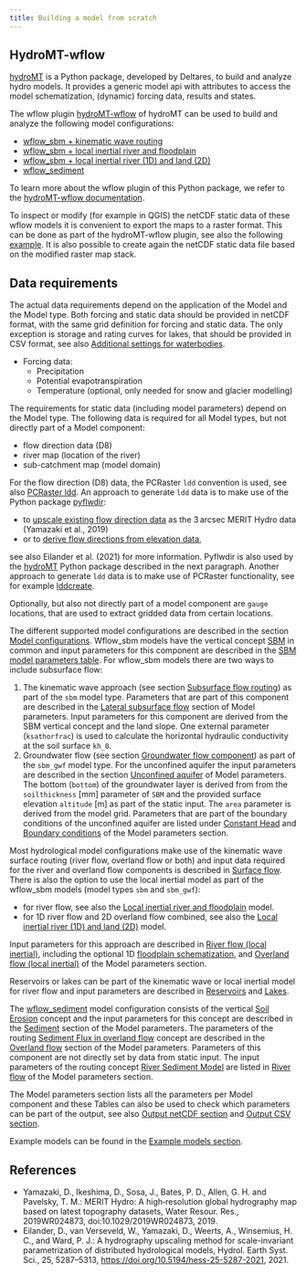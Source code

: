 ```yaml
---
title: Building a model from scratch
---
```


## HydroMT-wflow

[hydroMT](https://github.com/Deltares/hydromt) is a Python package, developed by Deltares, to
build and analyze hydro models. It provides a generic model api with attributes to access the
model schematization, (dynamic) forcing data, results and states.

The wflow plugin [hydroMT-wflow](https://github.com/Deltares/hydromt_wflow) of hydroMT can be
used to build and analyze the following model configurations:

- [wflow\_sbm + kinematic wave routing](../model_docs/model_configurations.qmd#sbm-kinematic-wave)
- [wflow\_sbm + local inertial river and floodplain](../model_docs/model_configurations.qmd#sbm-local-inertial-river)
- [wflow\_sbm + local inertial river (1D) and land (2D)](../model_docs/model_configurations.qmd#sbm-local-inertial-river-1d-and-land-2d)
- [wflow\_sediment](../model_docs/model_configurations.html#wflow_sediment)

To learn more about the wflow plugin of this Python package, we refer to the [hydroMT-wflow
documentation](https://deltares.github.io/hydromt_wflow/latest/index.html).

To inspect or modify (for example in QGIS) the netCDF static data of these wflow models it is
convenient to export the maps to a raster format. This can be done as part of the hydroMT-wflow
plugin, see also the following
[example](https://deltares.github.io/hydromt_wflow/latest/_examples/convert_staticmaps_to_mapstack.html).
It is also possible to create again the netCDF static data file based on the modified raster
map stack.


## Data requirements
The actual data requirements depend on the application of the Model and the Model type. Both
forcing and static data should be provided in netCDF format, with the same grid definition for
forcing and static data. The only exception is storage and rating curves for lakes, that should
be provided in CSV format, see also [Additional settings for
waterbodies](../model_docs/routing/waterbodies.qmd#additional-settings).

* Forcing data:
  - Precipitation
  - Potential evapotranspiration
  - Temperature (optional, only needed for snow and glacier modelling)

The requirements for static data (including model parameters) depend on the Model type. The
following data is required for all Model types, but not directly part of a Model component:

+ flow direction data (D8)
+ river map (location of the river)
+ sub-catchment map (model domain)

For the flow direction (D8) data, the PCRaster `ldd` convention is used, see also [PCRaster
ldd](https://pcraster.geo.uu.nl/pcraster/4.3.1/documentation/pcraster_manual/sphinx/secdatbase.html#ldd-data-type).
An approach to generate `ldd` data is to make use of the Python package
[pyflwdir](https://github.com/Deltares/pyflwdir):

+ to [upscale existing flow direction
  data](https://deltares.github.io/pyflwdir/latest/_examples/upscaling.html) as the 3 arcsec
  MERIT Hydro data (Yamazaki et al., 2019)
+ or to [derive flow directions from elevation
  data](https://deltares.github.io/pyflwdir/latest/_examples/from_dem.html),

see also Eilander et al. (2021) for more information. Pyflwdir is also used by the
[hydroMT](https://github.com/Deltares/hydromt) Python package described in the next paragraph.
Another approach to generate `ldd` data is to make use of PCRaster functionality, see for
example
[lddcreate](https://pcraster.geo.uu.nl/pcraster/4.3.1/documentation/pcraster_manual/sphinx/op_lddcreate.html).

Optionally, but also not directly part of a model component are `gauge` locations, that are
used to extract gridded data from certain locations.

The different supported model configurations are described in the section [Model
configurations](../model_docs/model_configurations.qmd). Wflow\_sbm models have the vertical
concept [SBM](../model_docs/land/landhydrology_sbm.qmd) in common and input parameters for
this component are described in the [SBM model parameters
table](../model_docs/parameters_landhydrology_sbm.qmd#sbm). For wflow\_sbm models there are
two ways to include subsurface flow:

1. The kinematic wave approach (see section [Subsurface flow
   routing](../model_docs/routing/kinwave.qmd#subsurface-flow-routing)) as part of the `sbm`
   model type. Parameters that are part of this component are described in the [Lateral
   subsurface flow](../model_docs/parameters_routing.qmd#lateral-subsurface-flow) section of
   Model parameters. Input parameters for this component are derived from the SBM vertical
   concept and the land slope. One external parameter (`ksathorfrac`) is used to calculate the
   horizontal hydraulic conductivity at the soil surface `kh_0`.
2. Groundwater flow (see section [Groundwater flow component](../model_docs/routing/gwf.qmd))
   as part of the `sbm_gwf` model type. For the unconfined aquifer the input parameters are
   described in the section [Unconfined
   aquifer](../model_docs/parameters_routing.qmd#unconfined-aquifer) of Model parameters. The
   bottom (`bottom`) of the groundwater layer is derived from from the `soilthickness` [mm]
   parameter of `SBM` and the provided surface elevation `altitude` [m] as part of the static
   input. The `area` parameter is derived from the model grid. Parameters that are part of the
   boundary conditions of the unconfined aquifer are listed under [Constant
   Head](../model_docs/routing/gwf.qmd#head-boundary) and [Boundary
   conditions](../model_docs/parameters_routing.qmd#boundary-conditions) of the Model
   parameters section.

Most hydrological model configurations make use of the kinematic wave surface routing (river
flow, overland flow or both) and input data required for the river and overland flow components
is described in [Surface flow](../model_docs/parameters_routing.qmd#surface-flow). There is
also the option to use the local inertial model as part of the wflow\_sbm models (model types
`sbm` and `sbm_gwf`):

+ for river flow, see also the [Local inertial river and
  floodplain](../model_docs/model_configurations.qmd#sbm-local-inertial-river) model.
+ for 1D river flow and 2D overland flow combined, see also the [Local inertial river (1D) and
  land (2D)](../model_docs/model_configurations.qmd#sbm-local-inertial-river-1d-and-land-2d)
  model.

Input parameters for this approach are described in [River flow (local
inertial)](../model_docs/parameters_routing.qmd#local-inertial), including the optional 1D
[floodplain schematization](../model_docs/parameters_routing.qmd#d-floodplain), and [Overland
flow (local inertial)](../model_docs/parameters_routing.qmd#overland-flow) of the Model
parameters section.

Reservoirs or lakes can be part of the kinematic wave or local inertial model for river flow
and input parameters are described in
[Reservoirs](../model_docs/parameters_routing.qmd#reservoirs) and
[Lakes](../model_docs/parameters_routing.qmd#lakes).

The [wflow\_sediment](../model_docs/model_configurations.qmd#wflow_sediment) model
configuration consists of the vertical [Soil Erosion](../model_docs/land/sediment.qmd)
concept and the input parameters for this concept are described in the
[Sediment](../model_docs/parameters_sediment.qmd#sediment) section of the Model parameters. The
parameters of the routing [Sediment Flux in overland
flow](../model_docs/routing/sediment_flux.qmd#sediment-flux-in-overland-flow) concept are
described in the [Overland flow](../model_docs/parameters_routing.qmd#overland-flow-1) section
of the Model parameters. Parameters of this component are not directly set by data from static
input. The input parameters of the routing concept [River Sediment
Model](../model_docs/routing/sediment_flux.qmd#river-sediment-model) are listed in [River
flow](../model_docs/parameters_routing.qmd#river-flow-1) of the Model parameters section.

The Model parameters section lists all the parameters per Model component and these Tables can
also be used to check which parameters can be part of the output, see also [Output netCDF
section](../user_guide/toml_file.qmd#output-netcdf-section) and [Output CSV
section](../user_guide/toml_file.qmd#output-csv-section).

Example models can be found in the [Example models section](./download_example_models.qmd).

## References
+ Yamazaki, D., Ikeshima, D., Sosa, J., Bates, P. D., Allen, G. H. and Pavelsky, T. M.: MERIT
  Hydro: A high‐resolution global hydrography map based on latest topography datasets, Water
  Resour. Res., 2019WR024873, doi:10.1029/2019WR024873, 2019.
+ Eilander, D., van Verseveld, W., Yamazaki, D., Weerts, A., Winsemius, H. C., and Ward, P. J.:
  A hydrography upscaling method for scale-invariant parametrization of distributed
  hydrological models, Hydrol. Earth Syst. Sci., 25, 5287–5313,
  <https://doi.org/10.5194/hess-25-5287-2021>, 2021.
